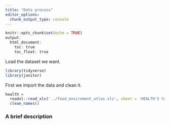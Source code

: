 ```yaml
---
title: "Data process"
editor_options: 
  chunk_output_type: console
---
```


```r
knitr::opts_chunk$set(echo = TRUE)
output:
  html_document: 
    toc: true
    toc_float: true
```

Load the dataset we want.
```r
library(tidyverse)
library(janitor)
````


First we import the data and clean it.
```r
health = 
  readxl::read_xls('../food_enviroment_atlas.xls', sheet = 'HEALTH') %>%
  clean_names()


```


### A brief description
```r

```